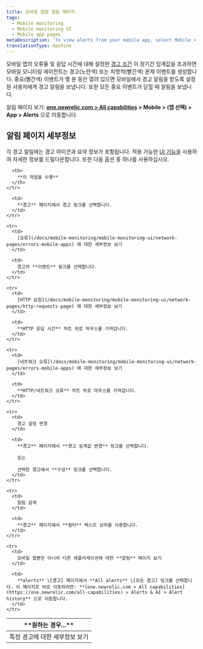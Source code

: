 ```yaml
---
title: 모바일 앱용 알림 페이지
tags:
  - Mobile monitoring
  - Mobile monitoring UI
  - Mobile app pages
metaDescription: 'To view alerts from your mobile app, select Mobile > (select an app) > App > Alerts.'
translationType: machine
---
```


모바일 앱의 오류율 및 응답 시간에 대해 설정한 [경고 조건](/docs/mobile-apps/alert-settings) 이 장기간 임계값을 초과하면 모바일 모니터링 에이전트는 경고(노란색) 또는 치명적(빨간색) 문제 이벤트를 생성합니다. 중요(빨간색) 이벤트가 몇 분 동안 열려 있으면 모바일에서 경고 알림을 받도록 설정된 사용자에게 경고 알림을 보냅니다. 또한 모든 중요 이벤트가 닫힐 때 알림을 보냅니다.

알림 페이지 보기: **[one.newrelic.com > All capabilities](https://one.newrelic.com/all-capabilities) > Mobile > (앱 선택) > App > Alerts** 으로 이동합니다.

## 알림 페이지 세부정보

각 경고 알림에는 경고 아이콘과 요약 정보가 포함됩니다. 적용 가능한 [UI 기능을](/docs/new-relic-solutions/new-relic-one/introduction-new-relic-platform) 사용하여 자세한 정보를 드릴다운합니다. 또한 다음 옵션 중 하나를 사용하십시오.

<table>
  <thead>
    <tr>
      <th width={200}>
        **원하는 경우...**
      </th>

      <th>
        **이 작업을 수행**
      </th>
    </tr>
  </thead>

  <tbody>
    <tr>
      <td>
        특정 경고에 대한 세부정보 보기
      </td>

      <td>
        **경고** 페이지에서 경고 링크를 선택합니다.
      </td>
    </tr>

    <tr>
      <td>
        [오류](/docs/mobile-monitoring/mobile-monitoring-ui/network-pages/errors-mobile-apps) 에 대한 세부정보 보기
      </td>

      <td>
        경고의 **이벤트** 링크를 선택합니다.
      </td>
    </tr>

    <tr>
      <td>
        [HTTP 요청](/docs/mobile-monitoring/mobile-monitoring-ui/network-pages/http-requests-page) 에 대한 세부정보 보기
      </td>

      <td>
        **HTTP 응답 시간** 차트 위로 마우스를 가져갑니다.
      </td>
    </tr>

    <tr>
      <td>
        [네트워크 오류](/docs/mobile-monitoring/mobile-monitoring-ui/network-pages/errors-mobile-apps) 에 대한 세부정보 보기
      </td>

      <td>
        **HTTP/네트워크 오류** 차트 위로 마우스를 가져갑니다.
      </td>
    </tr>

    <tr>
      <td>
        경고 설정 변경
      </td>

      <td>
        **경고** 페이지에서 **경고 임계값 변경** 링크를 선택합니다.

        또는

        선택한 경고에서 **구성** 링크를 선택합니다.
      </td>
    </tr>

    <tr>
      <td>
        알림 검색
      </td>

      <td>
        **경고** 페이지에서 **필터** 텍스트 상자를 사용합니다.
      </td>
    </tr>

    <tr>
      <td>
        모바일 앱뿐만 아니라 다른 애플리케이션에 대한 **알림** 페이지 보기
      </td>

      <td>
        **alerts** \[경고] 페이지에서 **All alerts** \[모든 경고] 링크를 선택합니다. 이 페이지로 바로 이동하려면: **[one.newrelic.com > All capabilities](https://one.newrelic.com/all-capabilities) > Alerts & AI > Alert history** 으로 이동합니다.
      </td>
    </tr>
  </tbody>
</table>